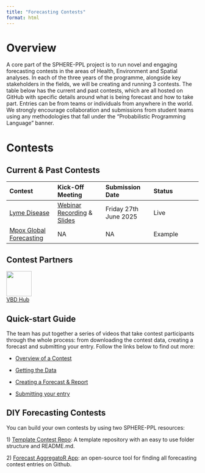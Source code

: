 ```yaml
---
title: "Forecasting Contests"
format: html
---
```


# Overview

A core part of the SPHERE-PPL project is to run novel and engaging forecasting contests in the areas of Health, Environment and Spatial analyses. In each of the three years of the programme, alongside key stakeholders in the fields, we will be creating and running 3 contests. The table below has the current and past contests, which are all hosted on GitHub with specific details around what is being forecast and how to take part. Entries can be from teams or individuals from anywhere in the world. We strongly encourage collaboration and submissions from student teams using any methodologies that fall under the "Probabilistic Programming Language" banner.

# Contests

## Current & Past Contests

| Contest | Kick-Off Meeting | Submission Date | Status |
|:-----------------|:-----------------|:-----------------|:-----------------|
| [Lyme Disease](https://github.com/SPHERE-PPL/HFC-Lyme-Disease) | [Webinar Recording](https://drive.google.com/file/d/1cAxYpgOa-HntQI5pp5j08cTpG5ZKr5TX/view?usp=sharing) & [Slides](Kick-Off.pdf) | Friday 27th June 2025 | Live |
| [Mpox Global Forecasting](https://github.com/SPHERE-PPL/Competition-Example-Mpox) | NA | NA | Example |

## Contest Partners

![](images/image.jpeg){width="66"}       
[VBD Hub](https://vbdhub.org/)

## Quick-start Guide

The team has put together a series of videos that take contest participants through the whole process: from downloading the contest data, creating a forecast and submitting your entry. Follow the links below to find out more:

-   [Overview of a Contest](https://www.loom.com/share/a823f8fe911846289f7a42854fe6e089?sid=d6ef08f2-118f-4fe2-9f60-413d07394514)

-   [Getting the Data](https://www.loom.com/share/0d808b229fbf4f09a85a2c53f40902bd?sid=87bcf47f-1587-434e-aa6f-3efe8c2c8304)

-   [Creating a Forecast & Report](https://www.loom.com/share/596e5d6d836f4d74b793f6b27aa9d5da?sid=39ab1d29-a4b6-45d6-8573-ee086160e45e)

-   [Submitting your entry](https://www.loom.com/share/455f5474945c48de8cce8ef22415c06b?sid=b9687192-cb32-4be6-827b-bfe2ab646c48)

## DIY Forecasting Contests

You can build your own contests by using two SPHERE-PPL resources:

1\) [Template Contest Repo](https://github.com/SPHERE-PPL/forecasting-contest-template): A template repository with an easy to use folder structure and README.md.

2\) [Forecast AggregatoR App](https://github.com/SPHERE-PPL/Forecast-AggregatoR): an open-source tool for finding all forecasting contest entries on Github.
